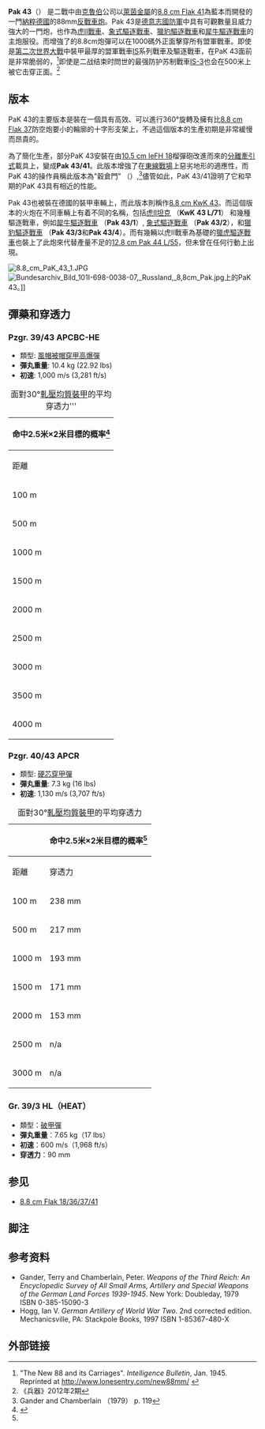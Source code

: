 {{noteTA
|G1=Military
}}
{{Infobox Weapon
| name = 8.8 cm Pak 43/41
| image = Image:8.8 cm PaK 43-41 2.JPG
| image_size = 300px
| caption = 在{{tsl|en|United States Army Ordnance Training and Heritage Center|美國火砲博物館}}的一門8.8 cm Pak 43/41.
| origin = {{flag|納粹德國}}
| type = [[反戰車炮|反戰車炮]]
<!-- Type selection -->| is_ranged = 
| is_bladed = 
| is_explosive = 
| is_artillery = yes
| is_vehicle = 
| is_UK = <!-- Service history -->
| service = 
| used_by = {{flag|納粹德國}}
| wars = [[第二次世界大戰|第二次世界大戰]]
<!-- Production history -->| designer = 
| design_date = 
| manufacturer = [[克魯伯|克魯伯]], [[萊茵金屬|萊茵金屬]]
| production_date = 
| number = 
| variants = <!-- General specifications -->
| weight = {{convert|4380|kg|lb|abbr=on}}
| length = {{convert|6.4|m|ftin|abbr=on}}
| part_length = {{convert|6.61|m|ftin|abbr=on}} L/71
| width = 
| height = {{convert|1.8|m|ftin|abbr=on}}
| crew = <!-- Ranged weapon specifications -->
| cartridge = ''見彈藥表''
| caliber = {{convert|88|mm|in|abbr=on}}
| action = 
| rate = 約20-25發每分
| velocity = ''見彈藥表''
| range = {{convert|4000|m|yd|abbr=on}}
| max_range = {{convert|16000|m|yd|abbr=on}}
| feed = 
| sights = <!-- Artillery specifications -->
| breech = 水平楔式炮閂
| recoil = 液压气动
| carriage = 分離牽引式
| elevation = -5°至 +38°
| traverse = 56°
<!-- Bladed weapon specifications -->| blade_type = 
| hilt_type = 
| sheath_type = 
| head_type = 
| haft_type = <!-- Explosive specifications -->
| diameter = 
| filling = 
| filling_weight = 
| detonation = 
| yield = <!-- Vehicle specifications -->
| armour = 
| primary_armament = 
| secondary_armament = 
| engine = 
| engine_power = 
| pw_ratio = 
| suspension = 
| vehicle_range = 
| speed = 
}}

'''Pak 43'''（{{lang|de|[[德語|德語]]'''：Panzerabwehrkanone 43'''}}） 是二戰中由[[克魯伯|克魯伯]]公司以[[萊茵金屬|萊茵金屬]]的[[88毫米高射炮|8.8 cm Flak 41]]為藍本而開發的一門[[納粹德國|納粹德國]]的88mm[[反戰車炮|反戰車炮]]。Pak 43是[[德意志國防軍|德意志國防軍]]中具有可觀數量且威力強大的一門炮，也作為[[虎II坦克|虎II戰車]]、[[象式重驅逐戰車|象式驅逐戰車]]、[[獵豹式驅逐戰車|獵豹驅逐戰車]]和[[犀牛式驅逐戰車|犀牛驅逐戰車]]的主炮服役。而增強了的8.8cm炮彈可以在1000碼外正面擊穿所有盟軍戰車。即使是[[第二次世界大戰|第二次世界大戰]]中裝甲最厚的盟軍戰車[[IS-2|IS]]系列戰車及驅逐戰車，在PaK 43面前是非常脆弱的，<ref>"The New 88 and its Carriages". ''Intelligence Bulletin'', Jan. 1945. Reprinted at http://www.lonesentry.com/new88mm/ {{Wayback|url=http://www.lonesentry.com/new88mm/ |date=20140813213938 }}</ref>即使是二战结束时問世的最强防护苏制戰車[[IS-3|IS-3]]也会在500米上被它击穿正面。<ref>《兵器》2012年2期</ref>

==版本==
PaK 43的主要版本是裝在一個具有高效、可以進行360°旋轉及擁有比[[88毫米高射炮|8.8 cm Flak 37]]防空炮要小的輪廓的十字形支架上，不過這個版本的生產初期是非常緩慢而昂貴的。

為了簡化生產，部分PaK 43安裝在由[[LeFH_18榴彈炮|10.5 cm leFH 18]]榴彈砲改進而來的[[分離牽引式|分離牽引式]]載具上，變成'''Pak 43/41'''。此版本增強了在[[蘇德戰爭|東線戰場]]上惡劣地形的適應性，而PaK 43的操作員稱此版本為"穀倉門" （{{lang-de|Scheunentor}}）,<ref>Gander and Chamberlain （1979） p. 119</ref>儘管如此，PaK 43/41證明了它和早期的PaK 43具有相近的性能。

Pak 43也被裝在德國的裝甲車輛上，而此版本則稱作[[KwK43_88毫米戰車炮|8.8 cm KwK 43]]。而這個版本的火炮在不同車輛上有着不同的名稱，包括[[虎II坦克|虎II坦克]] （'''KwK 43 L/71'''） 和幾種驅逐戰車，例如[[犀牛式驅逐戰車|犀牛驅逐戰車]] （'''Pak 43/1'''）, [[象式重驅逐戰車|象式驅逐戰車]] （'''Pak 43/2'''），和[[獵豹式驅逐戰車|獵豹驅逐戰車]] （'''Pak 43/3'''和'''Pak 43/4'''）。而有幾輛以虎II戰車為基礎的[[獵虎式驅逐戰車|獵虎驅逐戰車]]也裝上了此炮來代替產量不足的[[PaK_44反坦克炮|12.8 cm Pak 44 L/55]]，但未曾在任何行動上出現。

[[Image:8.8_cm_PaK_43_1.JPG|thumb]]
[[Image:Bundesarchiv_Bild_101I-698-0038-07,_Russland,_8,8cm_Pak.jpg|thumb]]上的PaK 43。]]

==彈藥和穿透力==

===Pzgr. 39/43 APCBC-HE===
*類型: [[穿甲彈|風帽被帽穿甲高爆彈]]
* '''彈丸重量''': 10.4 kg (22.92 lbs)
* '''初速''': 1,000 m/s (3,281 ft/s)

{|class="wikitable"
|+面對30°[[軋壓均質裝甲|軋壓均質裝甲]]的平均穿透力'''
|-
!colspan=4|命中2.5米×2米目標的概率<ref name="fprado.com">{{Cite web |url=http://www.fprado.com/armorsite/tiger2.htm |title=存档副本 |accessdate=2014-04-01 |archive-date=2020-01-27 |archive-url=https://web.archive.org/web/20200127144528/http://www.fprado.com/armorsite/tiger2.htm |dead-url=no }}</ref>
|-
!距離
!穿透力
!在測試中
!在戰鬥中
|-
|100 m  || 202 mm || 100% || 100%
|- 
|500 m  || 185 mm || 100% || 100%
|-
|1000 m || 165 mm  || 100% || 85%
|- 
|1500 m || 148 mm  || 95% || 61%
|-
|2000 m || 132 mm  || 85% || 43%
|-
|2500 m || n/a    || 74% || 30%
|-
|3000 m || n/a    || 61% || 23%
|-
|3500 m || n/a    || 51% || 17%
|-
|4000 m || n/a    || 42% || 13%
|}

===Pzgr. 40/43 APCR===
*類型: [[炮彈#高速穿甲彈（HVAP）|硬芯穿甲彈]]
* '''彈丸重量''': 7.3 kg (16 lbs)
* '''初速''': 1,130 m/s (3,707 ft/s)

{|class=wikitable
|+面對30°[[軋壓均質裝甲|軋壓均質裝甲]]的平均穿透力
! || colspan=3|命中2.5米×2米目標的概率<ref name="fprado.com"/>
|-
!距離||穿透力||在測試中||在戰鬥中
|-
|100 m  || 238 mm || 100% || 100%
|- 
|500 m  || 217 mm || 100% || 100%
|-
|1000 m || 193 mm || 100% || 89%
|- 
|1500 m || 171 mm || 97% || 66%
|-
|2000 m || 153 mm || 89% || 47%
|-
|2500 m || n/a    || 78% || 34%
|-
|3000 m || n/a    || 66% || 25%
|}

===Gr. 39/3 HL（HEAT）===
* 類型：[[高爆反坦克彈|破甲彈]]
* '''彈丸重量'''：7.65 kg（17 lbs）
* '''初速'''：600 m/s（1,968 ft/s）
* '''穿透力'''：90 mm

==参见==
*[[88毫米高射炮|8.8 cm Flak 18/36/37/41]]

==脚注==
{{reflist}}

== 参考资料 ==
* Gander, Terry and Chamberlain, Peter. ''Weapons of the Third Reich: An Encyclopedic Survey of All Small Arms, Artillery and Special Weapons of the German Land Forces 1939-1945''. New York: Doubleday, 1979 ISBN 0-385-15090-3
* Hogg, Ian V. ''German Artillery of World War Two''. 2nd corrected edition. Mechanicsville, PA: Stackpole Books, 1997 ISBN 1-85367-480-X

==外部链接==
{{Commons|Pak 43}}

{{WWIIGermanGuns}}